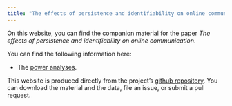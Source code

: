 ```yaml
---
title: "The effects of persistence and identifiability on online communication"
---
```



On this website, you can find the companion material for the paper _The effects of persistence and identifiability on online communication_. 

You can find the following information here:

- The [power analyses](power_analysis.html).

This website is produced directly from the project's [github repository](https://github.com/tdienlin/Persistence_Identification). You can download the material and the data, file an issue, or submit a pull request.

